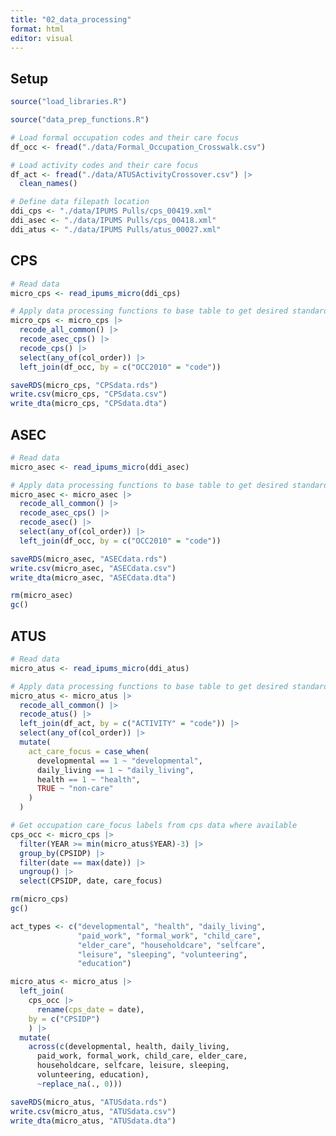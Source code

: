 ```yaml
---
title: "02_data_processing"
format: html
editor: visual
---
```


## Setup

```r
source("load_libraries.R")

source("data_prep_functions.R") 

# Load formal occupation codes and their care focus
df_occ <- fread("./data/Formal_Occupation_Crosswalk.csv")

# Load activity codes and their care focus
df_act <- fread("./data/ATUSActivityCrossover.csv") |> 
  clean_names()

# Define data filepath location
ddi_cps <- "./data/IPUMS Pulls/cps_00419.xml"
ddi_asec <- "./data/IPUMS Pulls/cps_00418.xml"
ddi_atus <- "./data/IPUMS Pulls/atus_00027.xml"
```

## CPS

```r
# Read data
micro_cps <- read_ipums_micro(ddi_cps)

# Apply data processing functions to base table to get desired standard output
micro_cps <- micro_cps |> 
  recode_all_common() |> 
  recode_asec_cps() |> 
  recode_cps() |>
  select(any_of(col_order)) |> 
  left_join(df_occ, by = c("OCC2010" = "code")) 

saveRDS(micro_cps, "CPSdata.rds")
write.csv(micro_cps, "CPSdata.csv")
write_dta(micro_cps, "CPSdata.dta")
```

## ASEC

```r
# Read data
micro_asec <- read_ipums_micro(ddi_asec)

# Apply data processing functions to base table to get desired standard output
micro_asec <- micro_asec |> 
  recode_all_common() |> 
  recode_asec_cps() |> 
  recode_asec() |>
  select(any_of(col_order)) |> 
  left_join(df_occ, by = c("OCC2010" = "code")) 

saveRDS(micro_asec, "ASECdata.rds")
write.csv(micro_asec, "ASECdata.csv")
write_dta(micro_asec, "ASECdata.dta")

rm(micro_asec)
gc()
```

## ATUS

```r
# Read data
micro_atus <- read_ipums_micro(ddi_atus)

# Apply data processing functions to base table to get desired standard output
micro_atus <- micro_atus |> 
  recode_all_common() |> 
  recode_atus() |> 
  left_join(df_act, by = c("ACTIVITY" = "code")) |>
  select(any_of(col_order)) |> 
  mutate(
    act_care_focus = case_when(
      developmental == 1 ~ "developmental",
      daily_living == 1 ~ "daily_living", 
      health == 1 ~ "health", 
      TRUE ~ "non-care"
    )
  ) 

# Get occupation care_focus labels from cps data where available
cps_occ <- micro_cps |> 
  filter(YEAR >= min(micro_atus$YEAR)-3) |> 
  group_by(CPSIDP) |> 
  filter(date == max(date)) |> 
  ungroup() |> 
  select(CPSIDP, date, care_focus) 

rm(micro_cps)
gc()

act_types <- c("developmental", "health", "daily_living",
               "paid_work", "formal_work", "child_care",
               "elder_care", "householdcare", "selfcare",     
               "leisure", "sleeping", "volunteering",
               "education")

micro_atus <- micro_atus |> 
  left_join(
    cps_occ |> 
      rename(cps_date = date), 
    by = c("CPSIDP")
    ) |> 
  mutate(
    across(c(developmental, health, daily_living,
      paid_work, formal_work, child_care, elder_care,
      householdcare, selfcare, leisure, sleeping, 
      volunteering, education), 
      ~replace_na(., 0)))

saveRDS(micro_atus, "ATUSdata.rds")
write.csv(micro_atus, "ATUSdata.csv")
write_dta(micro_atus, "ATUSdata.dta")
```

\
